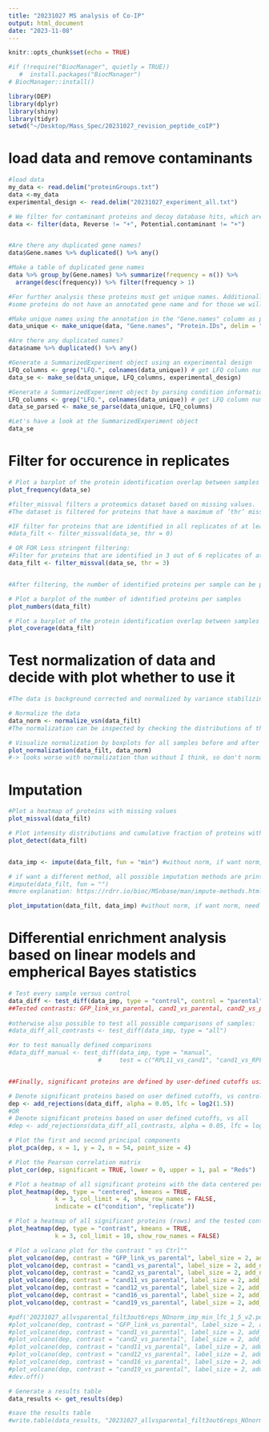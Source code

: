 ```yaml
---
title: "20231027 MS analysis of Co-IP"
output: html_document
date: "2023-11-08"
---
```


```r
knitr::opts_chunk$set(echo = TRUE)
```

```r
#if (!require("BiocManager", quietly = TRUE))
   #  install.packages("BiocManager")
# BiocManager::install()

library(DEP)
library(dplyr)
library(shiny)
library(tidyr)
setwd("~/Desktop/Mass_Spec/20231027_revision_peptide_coIP")
```
# load data and remove contaminants
```r
#load data
my_data <- read.delim("proteinGroups.txt")
data <-my_data
experimental_design <- read.delim("20231027_experiment_all.txt")

# We filter for contaminant proteins and decoy database hits, which are indicated by "+" in the columns "Potential.contaminants" and "Reverse", respectively. 
data <- filter(data, Reverse != "+", Potential.contaminant != "+")


#Are there any duplicated gene names?
data$Gene.names %>% duplicated() %>% any()

#Make a table of duplicated gene names
data %>% group_by(Gene.names) %>% summarize(frequency = n()) %>% 
  arrange(desc(frequency)) %>% filter(frequency > 1)

#For further analysis these proteins must get unique names. Additionally,
#some proteins do not have an annotated gene name and for those we will use the Uniprot ID.

#Make unique names using the annotation in the "Gene.names" column as primary names and the annotation in "Protein.IDs" as name for those that do not have an gene name.
data_unique <- make_unique(data, "Gene.names", "Protein.IDs", delim = ";")

#Are there any duplicated names?
data$name %>% duplicated() %>% any()

#Generate a SummarizedExperiment object using an experimental design
LFQ_columns <- grep("LFQ.", colnames(data_unique)) # get LFQ column numbers
data_se <- make_se(data_unique, LFQ_columns, experimental_design)

#Generate a SummarizedExperiment object by parsing condition information from the column names
LFQ_columns <- grep("LFQ.", colnames(data_unique)) # get LFQ column numbers
data_se_parsed <- make_se_parse(data_unique, LFQ_columns)

#Let's have a look at the SummarizedExperiment object
data_se
```
# Filter for occurence in replicates
```r
# Plot a barplot of the protein identification overlap between samples
plot_frequency(data_se)

#filter_missval filters a proteomics dataset based on missing values.
#The dataset is filtered for proteins that have a maximum of ’thr’ missing values in at least one condition.

#IF filter for proteins that are identified in all replicates of at least one condition:
#data_filt <- filter_missval(data_se, thr = 0)

# OR FOR Less stringent filtering:
#Filter for proteins that are identified in 3 out of 6 replicates of at least one condition
data_filt <- filter_missval(data_se, thr = 3)


#After filtering, the number of identified proteins per sample can be plotted as well as the overlap in identifications between samples.

# Plot a barplot of the number of identified proteins per samples
plot_numbers(data_filt)

# Plot a barplot of the protein identification overlap between samples
plot_coverage(data_filt)

```

# Test normalization of data and decide with plot whether to use it
```r
#The data is background corrected and normalized by variance stabilizing transformation (vsn).

# Normalize the data
data_norm <- normalize_vsn(data_filt)
#The normalization can be inspected by checking the distributions of the samples before and after normalization.

# Visualize normalization by boxplots for all samples before and after normalization
plot_normalization(data_filt, data_norm)
#-> looks worse with normalization than without I think, so don't normalize, however GFP linker replicates seem badly aligned in data_fil
```

# Imputation
```r
#Plot a heatmap of proteins with missing values
plot_missval(data_filt)

# Plot intensity distributions and cumulative fraction of proteins with and without missing values
plot_detect(data_filt)


data_imp <- impute(data_filt, fun = "min") #without norm, if want norm, need to impute "data_norm"

# if want a different method, all possible imputation methods are printed in an error, if an invalid function name is given.
#impute(data_filt, fun = "")
#more explanation: https://rdrr.io/bioc/MSnbase/man/impute-methods.html

plot_imputation(data_filt, data_imp) #without norm, if want norm, need to impute "data_norm"

```
# Differential enrichment analysis  based on linear models and empherical Bayes statistics
```r
# Test every sample versus control
data_diff <- test_diff(data_imp, type = "control", control = "parental")
##Tested contrasts: GFP_link_vs_parental, cand1_vs_parental, cand2_vs_parental, cand11_vs_parental, cand12_vs_parental, cand16_vs_parental, cand19_vs_parental
 
#otherwise also possible to test all possible comparisons of samples:
#data_diff_all_contrasts <- test_diff(data_imp, type = "all")

#or to test manually defined comparisons
#data_diff_manual <- test_diff(data_imp, type = "manual", 
                         #     test = c("RPL11_vs_cand1", "cand1_vs_RPL11"))


##Finally, significant proteins are defined by user-defined cutoffs using add_rejections.

# Denote significant proteins based on user defined cutoffs, vs control
dep <- add_rejections(data_diff, alpha = 0.05, lfc = log2(1.5))
#OR
# Denote significant proteins based on user defined cutoffs, vs all
#dep <- add_rejections(data_diff_all_contrasts, alpha = 0.05, lfc = log2(1.5)) 

# Plot the first and second principal components
plot_pca(dep, x = 1, y = 2, n = 54, point_size = 4)

# Plot the Pearson correlation matrix
plot_cor(dep, significant = TRUE, lower = 0, upper = 1, pal = "Reds")

# Plot a heatmap of all significant proteins with the data centered per protein
plot_heatmap(dep, type = "centered", kmeans = TRUE, 
             k = 3, col_limit = 4, show_row_names = FALSE,
             indicate = c("condition", "replicate"))

# Plot a heatmap of all significant proteins (rows) and the tested contrasts (columns)
plot_heatmap(dep, type = "contrast", kmeans = TRUE, 
             k = 3, col_limit = 10, show_row_names = FALSE)

# Plot a volcano plot for the contrast " vs Ctrl""
plot_volcano(dep, contrast = "GFP_link_vs_parental", label_size = 2, add_names = TRUE)
plot_volcano(dep, contrast = "cand1_vs_parental", label_size = 2, add_names = TRUE)
plot_volcano(dep, contrast = "cand2_vs_parental", label_size = 2, add_names = TRUE)
plot_volcano(dep, contrast = "cand11_vs_parental", label_size = 2, add_names = TRUE)
plot_volcano(dep, contrast = "cand12_vs_parental", label_size = 2, add_names = TRUE)
plot_volcano(dep, contrast = "cand16_vs_parental", label_size = 2, add_names = TRUE)
plot_volcano(dep, contrast = "cand19_vs_parental", label_size = 2, add_names = TRUE)

#pdf('20231027_allvsparental_filt3out6reps_NOnorm_imp_min_lfc_1_5_v2.pdf')
#plot_volcano(dep, contrast = "GFP_link_vs_parental", label_size = 2, add_names = TRUE)
#plot_volcano(dep, contrast = "cand1_vs_parental", label_size = 2, add_names = TRUE)
#plot_volcano(dep, contrast = "cand2_vs_parental", label_size = 2, add_names = TRUE)
#plot_volcano(dep, contrast = "cand11_vs_parental", label_size = 2, add_names = TRUE)
#plot_volcano(dep, contrast = "cand12_vs_parental", label_size = 2, add_names = TRUE)
#plot_volcano(dep, contrast = "cand16_vs_parental", label_size = 2, add_names = TRUE)
#plot_volcano(dep, contrast = "cand19_vs_parental", label_size = 2, add_names = TRUE)
#dev.off()

# Generate a results table
data_results <- get_results(dep)

#save the results table
#write.table(data_results, "20231027_allvsparental_filt3out6reps_NOnorm_imp_min_lfc_1_5.txt", sep="\t")
```
